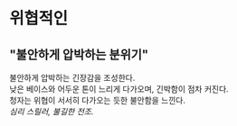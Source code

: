 # 위협적인
## "불안하게 압박하는 분위기"
불안하게 압박하는 긴장감을 조성한다.  
낮은 베이스와 어두운 톤이 느리게 다가오며, 긴박함이 점차 커진다.  
청자는 위협이 서서히 다가오는 듯한 불안함을 느낀다.  
*심리 스릴러, 불길한 전조.*